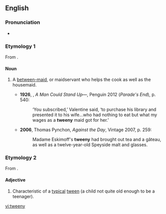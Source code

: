 ==English==

===Pronunciation===
* {{IPA|/ˈtwiːni/|lang=en}}

===Etymology 1===
From {{suffix|'tween|y|lang=en}}.

====Noun====
{{en-noun|tweenies}}

# {{lb|en|now|_|historical}} A [[between-maid]], or maidservant who helps the cook as well as the housemaid.
#* '''1926''', {{w|Ford Madox Ford}}, ''A Man Could Stand Up—'', Penguin 2012 (''Parade's End''), p. 540:
#*: ‘You subscribed,’ Valentine said, ‘to purchase his library and presented it to his wife…who had nothing to eat but what my wages as a '''tweeny''' maid got for her.’
#* '''2006''', Thomas Pynchon, ''Against the Day'', Vintage 2007, p. 259:
#*: Madame Eskimoff's '''tweeny''' had brought out tea and a gâteau, as well as a twelve-year-old Speyside malt and glasses.

===Etymology 2===
From {{suffix|tween|y|lang=en}}.

====Adjective====
{{en-adj}}

# Characteristic of a [[typical]] [[tween]] (a child not quite old enough to be a teenager).

[[vi:tweeny]]